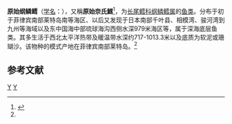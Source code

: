 {{Speciesbox
| taxon = Nezumia proxima
| binomial_authority = Simth et Radcliffe, 1913<ref name='id6802'>{{cite web| url =http://www.bioinfo.cn/db05/BjdwSpecies.php?action=view&id=6802| title =原始纲鳞鳕| work =《中国动物物种编目数据库》| publisher =中国科学院微生物研究所| author =中国科学院动物研究所| accessdate =2009-04-11| deadurl =yes| archiveurl =https://web.archive.org/web/20160305064528/http://www.bioinfo.cn/db05/BjdwSpecies.php?action=view&id=6802| archivedate =2016-03-05}}</ref>
| synonyms = *''Macrourus propinquus'', Gilbert & Cramer, 1897
*''Lionurus propinquus'', Gilbert & Cramer, 1897
}}

'''原始纲鳞鳕'''（[[学名|学名]]：{{lang|la|''Nezumia proxima''}}），又稱'''原始奈氏鱈'''<ref>{{TaiBNET| zh=原始奈氏鱈 | id=395286 | binomial=Nezumia proxima | authority=Smith & Radcliffe, 1912 | var= | accessdate=2013-01-24}}</ref>，为[[长尾鳕科|长尾鳕科]][[纲鳞鳕属|纲鳞鳕属]]的[[鱼类|鱼类]]。分布于初于菲律宾南部莱特岛南等海区、以后又发现于日本南部千叶县、相模湾、骏河湾到九州等海域以及东中国海中部琉球海沟西侧水深979米海区等，属于深海底层鱼类。其多生活于西北太平洋热带及暖温带水深约717-1013.3米以及底质为软泥或珊瑚沙。该物种的模式产地在菲律宾南部莱特岛。<ref name='id6802'/>

== 参考文献 ==
{{reflist}}

{{Taxonbar|from=Q1041201}}

[[Category:奈氏鱈屬|Y]]
[[Category:_1913年描述的鱼类|Y]]